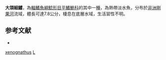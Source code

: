 {{Speciesbox
| taxon = Leptoglanis xenognathus
| binomial_authority = [[Boulenger|Boulenger]], 1902
| status = LC
| status_system = IUCN3.1
}}

'''大頜細鱨'''，為[[輻鰭魚綱|輻鰭魚綱]][[鯰形目|鯰形目]][[平鰭鮠科|平鰭鮠科]]的其中一[[種|種]]，為熱帶淡水魚，分布於[[非洲|非洲]][[剛果河|剛果河]]流域，體長可達7.8公分，棲息在底層水域，生活習性不明。

==参考文献==
*{{FishBase_species|genus=Leptoglanis|species=xenognathus|year=2014|month=10}}

{{魚類小作品}}

{{Taxonbar}}
[[Category:細鱨屬|xenognathus]]
[[Category:1902年描述的魚類|L]]